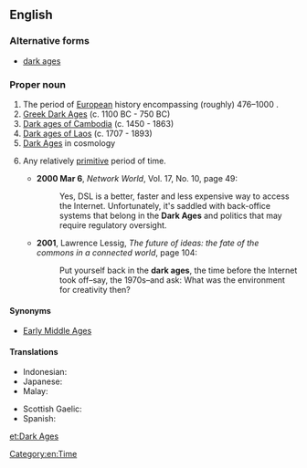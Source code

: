 ==English==
{{wikipedia}}

===Alternative forms===
* [[dark ages]]

===Proper noun===
{{en-proper noun|head=[[dark|Dark]] [[age|Ages]]}}

# The period of [[European]] history encompassing (roughly) 476–1000 {{C.E.}}.
# [[W:Greek Dark Ages|Greek Dark Ages]] (c. 1100 BC - 750 BC)
# [[W:Dark ages of Cambodia|Dark ages of Cambodia]] (c. 1450 - 1863)
# [[W:Dark ages of Laos|Dark ages of Laos]] (c. 1707 - 1893)
# [[W:Chronology of the universe#Dark ages|Dark Ages]] in cosmology
# {{context|figuratively}} Any relatively [[primitive]] period of time.
#* '''2000 Mar 6''', ''Network World'', Vol. 17, No. 10, page 49:
#*: Yes, DSL is a better, faster and less expensive way to access the Internet. Unfortunately, it's saddled with back-office systems that belong in the '''Dark Ages''' and politics that may require regulatory oversight.
#* '''2001''', Lawrence Lessig, ''The future of ideas: the fate of the commons in a connected world'', page 104:
#*: Put yourself back in the '''dark ages''', the time before the Internet took off–say, the 1970s–and ask: What was the environment for creativity then?

====Synonyms====
* {{sense|historic period in Europe}} [[Early Middle Ages]]

====Translations====
{{trans-top|historic period}}
* Indonesian: {{t-|id|Zaman Kegelapan}}
* Japanese: {{t-|ja|暗黒時代|tr=あんこくじだい, ankoku jidai}}
* Malay: {{t-|ms|Zaman Kelam}}
{{trans-mid}}
* Scottish Gaelic: {{t-|gd|Linntean Dorcha|alt=Na Lintean Dorcha}} {{m-p|f-p}}
* Spanish: {{t-|es|Edad Oscura|f}}
{{trans-bottom}}

[[Category:en:Time]]

[[et:Dark Ages]]